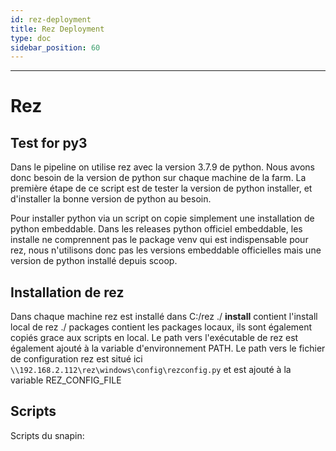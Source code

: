 ```yaml
---
id: rez-deployment
title: Rez Deployment
type: doc
sidebar_position: 60
---
```

---


# Rez

## Test for py3

Dans le pipeline on utilise rez avec la version 3.7.9 de python.
Nous avons donc besoin de la version de python sur chaque machine de la farm.
La première étape de ce script est de tester la version de python installer, et d'installer la bonne version de python au besoin.

Pour installer python via un script on copie simplement une installation de python embeddable.
Dans les releases python officiel embeddable, les installe ne comprennent pas le package venv qui est indispensable pour rez, nous n'utilisons donc pas les versions embeddable officielles mais une version de python installé depuis scoop.

## Installation de rez

Dans chaque machine rez est installé dans C:/rez
./ **install** contient l'install local de rez
./ packages contient les packages locaux, ils sont également copiés grace aux scripts en local.
Le path vers l'exécutable de rez est également ajouté à la variable d'environnement PATH.
Le path vers le fichier de configuration rez est situé ici `\\192.168.2.112\rez\windows\config\rezconfig.py` et est ajouté à la variable REZ_CONFIG_FILE

## Scripts

Scripts du snapin:

<CodeSnippet
  rawUrl="https://raw.githubusercontent.com/ArtFXDev/silex_fog_snapin/main/rez/rez-install.ps1"
  langage="batch"
  fileName="rez-install.ps1"
/>

